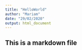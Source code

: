 ```yaml
---
title: "HelloWorld"
author: "Mariam"
date: "29/02/2020"
output: html_document
---
```


## This is a markdown file
